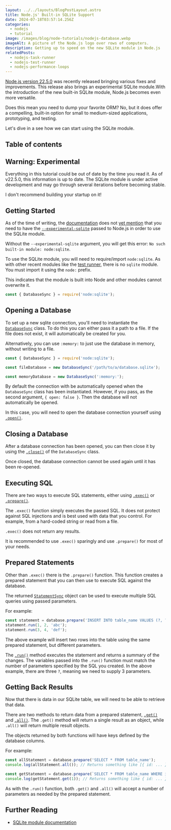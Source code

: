 ```yaml
---
layout: ../../layouts/BlogPostLayout.astro
title: Node.js' Built-in SQLite Support
date: 2024-07-18T03:57:14.256Z
categories:
  - nodejs
  - tutorial
image: /images/blog/node-tutorials/nodejs-database.webp
imageAlt: A picture of the Node.js logo over rows of computers.
description: Getting up to speed on the new SQLite module in Node.js
relatedPosts:
  - nodejs-task-runner
  - nodejs-test-runner
  - nodejs-performance-loops
---
```


[Node.js version 22.5.0](https://nodejs.org/en/blog/release/v22.5.0) was recently
released bringing various fixes and improvements. This release also brings an
experimental SQLite module.With the introduction of the new built-in SQLite module,
Node.js becomes even more versatile.

Does this mean you need to dump your favorite ORM? No, but it does offer a compelling,
built-in option for small to medium-sized applications, prototyping, and testing.

Let's dive in a see how we can start using the SQLite module.

## Table of contents

## Warning: Experimental

Everything in this tutorial could be out of date by the time you read it. As of
v22.5.0, this information is up to date. The SQLite module is under active development
and may go through several iterations before becoming stable.

I don't recommend building your startup on it!

## Getting Started

As of the time of writing, the [documentation](https://nodejs.org/docs/latest/api/sqlite.html)
does not [yet mention](https://github.com/nodejs/node/issues/53906)
that you need to have the [`--experimental-sqlite`](https://nodejs.org/docs/latest/api/cli.html#--experimental-sqlite)
passed to Node.js in order to use the SQLite module.

Without the `--experimental-sqlite` argument, you will get this error: `No such built-in module: node:sqlite`.

To use the SQLite module, you will need to require/import `node:sqlite`.
As with other recent modules like the [test runner](/blog/nodejs-test-runner/),
there is no `sqlite` module. You must import it using the `node:` prefix.

This indicates that the module is built into Node and other modules cannot
overwrite it.

```javascript
const { DatabaseSync } = require('node:sqlite');
```

## Opening a Database

To set up a new sqlite connection, you'll need to instantiate the [`DatabaseSync`](https://nodejs.org/docs/latest/api/sqlite.html#class-databasesync)
class. To do this you can either pass it a path to a file. If the file does not
exist, it will automatically be created for you.

Alternatively, you can use `:memory:` to just use the database in memory, without
writing to a file.

```javascript
const { DatabaseSync } = require('node:sqlite');

const fileDatabase = new DatabaseSync('/path/to/a/database.sqlite');

const memoryDatabase = new DatabaseSync(':memory:');
```

By default the connection with be automatically opened when the `DatabaseSync`
class has been instantiated. However, if you pass, as the second argument, `{ open: false }`.
Then the database will not automatically be opened.

In this case, you will need to open the database connection yourself using [`.open()`](https://nodejs.org/docs/latest/api/sqlite.html#databaseopen).

## Closing a Database

After a database connection has been opened, you can then close it by using the
[`.close()`](https://nodejs.org/docs/latest/api/sqlite.html#databaseclose) of
the `DatabaseSync` class.

Once closed, the database connection cannot be used again until it has been re-opened.

## Executing SQL

There are two ways to execute SQL statements, either using [`.exec()`](https://nodejs.org/docs/latest/api/sqlite.html#databaseclose)
or [`.prepare()`](https://nodejs.org/docs/latest/api/sqlite.html#databasepreparesql).

The `.exec()` function simply executes the passed SQL. It does not protect
against SQL injections and is best used with data that you control. For example,
from a hard-coded string or read from a file.

`.exec()` does not return any results.

It is recommended to use `.exec()` sparingly and use `.prepare()` for most of your needs.

## Prepared Statements

Other than `.exec()` there is the `.prepare()` function. This function creates a
prepared statement that you can then use to execute SQL against the database.

The returned [`StatementSync`](https://nodejs.org/docs/latest/api/sqlite.html#class-statementsync)
object can be used to execute multiple SQL queries using passed parameters.

For example:

```javascript
const statement = database.prepare('INSERT INTO table_name VALUES (?, ?, ?)');
statement.run(1, 2, 'abc');
statement.run(3, 4, 'def');
```

The above example will insert two rows into the table using the same prepared statement,
but different parameters.

The [`.run()`](https://nodejs.org/docs/latest/api/sqlite.html#statementrunnamedparameters-anonymousparameters)
method executes the statement and returns a summary of the changes. The variables
passed into the `.run()` function must match the number of parameters specified
by the SQL you created. In the above example, there are three `?`, meaning we need
to supply 3 parameters.

## Getting Back Results

Now that there is data in our SQLite table, we will need to be able to retrieve that
data.

There are two methods to return data from a prepared statement, [`.get()`](https://nodejs.org/docs/latest/api/sqlite.html#statementgetnamedparameters-anonymousparameters)
and [`.all()`](https://nodejs.org/docs/latest/api/sqlite.html#statementallnamedparameters-anonymousparameters).
The `.get()` method will return a single result as an object, while `.all()`
will return multiple result objects.

The objects returned by both functions will have keys defined by the database columns.

For example:

```javascript
const allStatement = database.prepare('SELECT * FROM table_name');
console.log(allStatement.all()); // Returns something like [{ id: ... }, { id: ... }]

const getStatement = database.prepare(`SELECT * FROM table_name WHERE id=?`);
console.log(getStatement.get(1)); // Returns something like { id: ... }
```

As with the `.run()` function, both `.get()` and `.all()` will accept a number
of parameters as needed by the prepared statement.

## Further Reading

- [SQLite module documentation](https://nodejs.org/docs/latest/api/sqlite.html)
